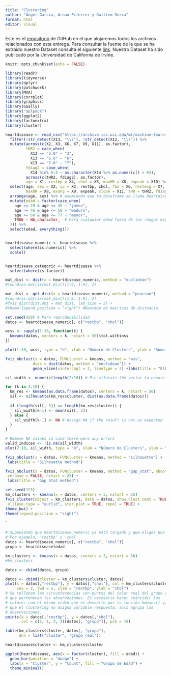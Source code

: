 ```yaml
---
title: "Clustering"
author: "Ángel García, Arnau Piferrer y Guillem Serra"
format: html
editor: visual
---
```


Este es el [repositorio](https://github.com/GSMir/Entrega3) de GitHub en el que alojaremos todos los archivos relacionados con esta entrega. Para consultar la fuente de la que se ha extraído nuestro Dataset consulta el siguiente [link](https://archive.ics.uci.edu/dataset/45/heart+disease). Nuestro Dataset ha sido publicado por la Universidad de California de Irvine.

```r
knitr::opts_chunk$set(echo = FALSE)
```

```r
library(readr)
library(tidyverse)
library(dplyr)
library(patchwork)
library(MVA)
library(corrplot)
library(graphics)
library(GGally)
library("aplpack")
library(ggplot2)
library(factoextra)
library(cluster)
```

```r
heartdisease <- read_csv("https://archive.ics.uci.edu/ml/machine-learning-databases/heart-disease/processed.cleveland.data", col_names = FALSE, show_col_types = FALSE) %>%
  filter(!str_detect(X13, "\\?"), !str_detect(X12, "\\?")) %>%
  mutate(across(c(X2, X3, X6, X7, X9, X11), as.factor), 
         tHR2 = case_when(
           X13 == "3.0" ~ "3",
           X13 == "6.0" ~ "6",
           X13 == "7.0" ~ "7"),
         fdiag2 = case_when(
           X14 %in% 0:4 ~ as.character(X14 %>% as.numeric() > 0)),
         across(c(tHR2, fdiag2), as.factor),
         age = X1, restbp = X4, chol = X5, maxHR = X8, expeak = X10) %>%
  select(age, sex = X2, cp = X3, restbp, chol, fbs = X6, restecg = X7, 
         maxHR = X8, exang = X9, expeak, slope = X11, tHR = tHR2, fdiag = fdiag2) %>%
  arrange(age, sex) %>% # Asumiendo que tu dataframe se llama heartdisease y que tiene una columna age
  mutate(edad = factor(case_when(
    age >= 29 & age <= 45 ~ "joven",
    age >= 46 & age <= 59 ~ "maduro",
    age >= 60 & age <= 77 ~ "mayor",
    TRUE ~ NA_character_  # Para cualquier edad fuera de los rangos especificados
  ))) %>%
  select(edad, everything())


heartdisease_numeric <- heartdisease %>%
  select(where(is.numeric)) %>%
  scale()


heartdisease_categoric <- heartdisease %>%
  select(where(is.factor))
```

```r
mat_dist <- dist(x = heartdisease_numeric, method = "euclidean")
#round(as.matrix(mat_dist)[1:9, 1:9], 2)
```

```r
mat_dist <- get_dist(x = heartdisease_numeric, method = "pearson")
#round(as.matrix(mat_dist)[1:9, 1:9], 2)
#fviz_dist(dist.obj = mat_dist, lab_size = 5) +
#theme(legend.position = "right") #Heatmap de matrices de distancia
```

```r
set.seed(420) # Para reproducibilidad
datos <- heartdisease_numeric[, c("restbp", "chol")]

wcss <- sapply(1:10, function(k) {
  kmeans(datos, centers = k, nstart = 50)$tot.withinss
})

plot(1:10, wcss, type = "b", xlab = "Número de Clusters", ylab = "Suma de Cuadrados Dentro del Grupo (WCSS)", main = "Método del Codo")
```
```r
fviz_nbclust(x = datos, FUNcluster = kmeans, method = "wss",
            diss = dist(datos, method = "euclidean")) +
            geom_vline(xintercept = 2, linetype = 2) +labs(title = "Elbow method")
```


```r
sil_width <- numeric(length(2:10)) # Pre-allocate the vector to ensure it has the correct length

for (k in 2:10) {
  km_res <- kmeans(as.data.frame(datos), centers = k, nstart = 50)
  sil <- silhouette(km_res$cluster, dist(as.data.frame(datos)))
  
  if (length(sil[, 3]) == length(km_res$cluster)) {
    sil_width[k-1] <- mean(sil[, 3])
  } else {
    sil_width[k-1] <- NA # Assign NA if the result is not as expected
  }
}

# Remove NA values in case there were any errors
valid_indices <- !is.na(sil_width)
plot(2:10, sil_width, type = "b", xlab = "Número de Clusters", ylab = "Ancho Promedio de Silueta", main = "Análisis de Silueta")
```
```r
fviz_nbclust(x = datos, FUNcluster = kmeans, method = "silhouette") +
 labs(title = "Silhouette method")
```

```r
fviz_nbclust(x = datos, FUNcluster = kmeans, method = "gap_stat", nboot = 500,
 verbose = FALSE, nstart = 25) +
 labs(title = "Gap Stat method")
```

```r
set.seed(123)
km_clusters <- kmeans(x = datos, centers = 3, nstart = 25)
fviz_cluster(object = km_clusters, data = datos, show.clust.cent = TRUE,
 ellipse.type = "euclid", star.plot = TRUE, repel = TRUE) +
theme_bw() +
theme(legend.position = "right")
```
`




```r

# Suponiendo que heartdisease_numeric ya está cargado y que eliges dos columnas específicas
# Por ejemplo, 'restbp' y 'chol'
datos <- heartdisease_numeric[, c("restbp", "chol")]
grupo <- heartdisease$edad

km_clusters <- kmeans(x = datos, centers = 3, nstart = 50)
#km_clusters

datos <- cbind(datos, grupo)
```

```r
datos <- cbind(cluster = km_clusters$cluster, datos) 
plot(x = datos[,"restbp"], y = datos[,"chol"], col = km_clusters$cluster, pch = 1,
     cex = 2, lwd = 2, xlab = "restbp", ylab = "chol") 
# Se rellenan las circunferencias con puntos del color real del grupo al 
# que pertenecen las observaciones. Es necesario hacer coincidir los 
# colores con el mismo orden que el devuelto por la función kmeans() ya 
# que el clustering no asigna variable respuesta, solo agrupa las 
# observaciones. 
points(x = datos[,"restbp"], y = datos[,"chol"], 
       col = c(2, 1, 3, 4)[datos[, "grupo"]], pch = 19)
```

```r
table(km_clusters$cluster, datos[, "grupo"], 
      dnn = list("cluster", "grupo real"))
```

```r
heartdisease$cluster <- km_clusters$cluster

ggplot(heartdisease, aes(x = factor(cluster), fill = edad)) +
  geom_bar(position = "dodge") +
  labs(x = "Cluster", y = "Count", fill = "Grupo de Edad") +
  theme_minimal()
```
